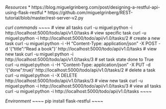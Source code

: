 *Resources*
* https://blog.miguelgrinberg.com/post/designing-a-restful-api-using-flask-restful
* https://github.com/miguelgrinberg/REST-tutorial/blob/master/rest-server-v2.py


*curl commands*
~~~~
# view all tasks
curl -u miguel:python -i http://localhost:5000/todo/api/v1.0/tasks
# view specific task
curl -u miguel:python -i http://localhost:5000/todo/api/v1.0/tasks/2
# create a new task
curl -u miguel:python -i -H "Content-Type: application/json" -X POST -d '{"title":"Read a book"}' http://localhost:5000/todo/api/v1.0/tasks
# view new task
curl -u miguel:python -i http://localhost:5000/todo/api/v1.0/tasks/3
# set task state done to True
curl -u miguel:python -i -H "Content-Type: application/json" -X PUT -d '{"done":true}' http://localhost:5000/todo/api/v1.0/tasks/2
# delete a task
curl -u miguel:python -i  -X DELETE http://localhost:5000/todo/api/v1.0/tasks/3
# view new task
curl -u miguel:python -i http://localhost:5000/todo/api/v1.0/tasks/3
# view all tasks
curl -u miguel:python -i http://localhost:5000/todo/api/v1.0/tasks
~~~~


*Environment*
~~~~
pip install flask-restful
~~~~

